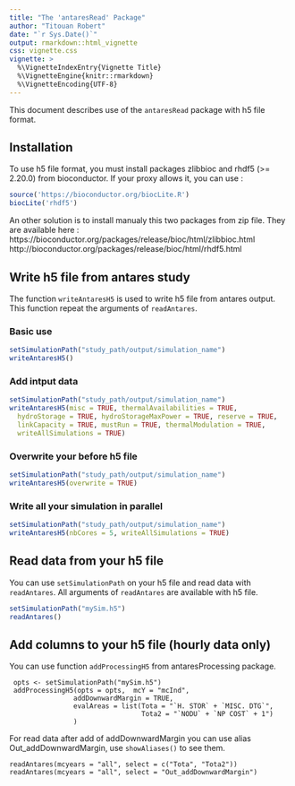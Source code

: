 ```yaml
---
title: "The 'antaresRead' Package"
author: "Titouan Robert"
date: "`r Sys.Date()`"
output: rmarkdown::html_vignette
css: vignette.css
vignette: >
  %\VignetteIndexEntry{Vignette Title}
  %\VignetteEngine{knitr::rmarkdown}
  %\VignetteEncoding{UTF-8}
---
```



This document describes use of the `antaresRead` package with h5 file format.

## Installation

To use h5 file format, you must install packages zlibbioc and rhdf5 (>= 2.20.0) from bioconductor. If your proxy allows it, you can use :

```r
source('https://bioconductor.org/biocLite.R')
biocLite('rhdf5')
```

An other solution is to install manualy this two packages from zip file. They are available here :
https://bioconductor.org/packages/release/bioc/html/zlibbioc.html
http://bioconductor.org/packages/release/bioc/html/rhdf5.html

## Write h5 file from antares study

The function ```writeAntaresH5``` is used to write h5 file from antares output. This function repeat the arguments of ```readAntares```.

### Basic use

```r
setSimulationPath("study_path/output/simulation_name")
writeAntaresH5()
```

### Add intput data

```r
setSimulationPath("study_path/output/simulation_name")
writeAntaresH5(misc = TRUE, thermalAvailabilities = TRUE,
  hydroStorage = TRUE, hydroStorageMaxPower = TRUE, reserve = TRUE,
  linkCapacity = TRUE, mustRun = TRUE, thermalModulation = TRUE,
  writeAllSimulations = TRUE)
```

### Overwrite your before h5 file

```r
setSimulationPath("study_path/output/simulation_name")
writeAntaresH5(overwrite = TRUE)
```

### Write all your simulation in parallel

```r
setSimulationPath("study_path/output/simulation_name")
writeAntaresH5(nbCores = 5, writeAllSimulations = TRUE)
```

## Read data from your h5 file

You can use ```setSimulationPath``` on your h5 file and read data with ```readAntares```. All arguments of ```readAntares``` are available with h5 file.
```r
setSimulationPath("mySim.h5")
readAntares()
```

## Add columns to your h5 file (hourly data only)

You can use function ```addProcessingH5``` from antaresProcessing package. 
```
 opts <- setSimulationPath("mySim.h5")
 addProcessingH5(opts = opts,  mcY = "mcInd",
                addDownwardMargin = TRUE,
                evalAreas = list(Tota = "`H. STOR` + `MISC. DTG`",
                                 Tota2 = "`NODU` + `NP COST` + 1")
                )
```

For read data after add of addDownwardMargin you can use alias Out_addDownwardMargin, use ```showAliases()``` to see them.

```
readAntares(mcyears = "all", select = c("Tota", "Tota2"))
readAntares(mcyears = "all", select = "Out_addDownwardMargin")
```
